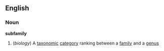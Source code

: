 ==English==
===Noun===
'''subfamily'''
#(''biology'') A [[taxonomic]] [[category]] ranking between a [[family]] and a [[genus]]